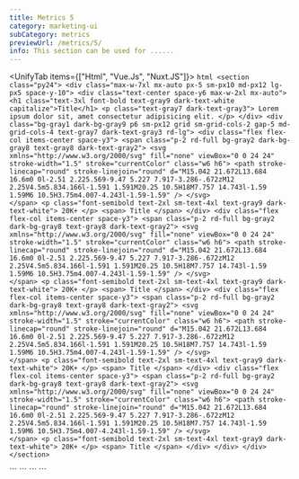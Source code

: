 ```yaml
---
title: Metrics 5
category: marketing-ui
subCategory: metrics
previewUrl: /metrics/5/
info: This section can be used for ......
---
```


<UnifyTab items={["Html", "Vue.Js", "Nuxt.JS"]}>
  <TabItem>
    ```html
    <section class="py24">
        <div class="max-w-7xl mx-auto px-5 sm-px10 md-px12 lg-px5 space-y-10">
            <div class="text-center space-y6 max-w-2xl mx-auto">
                <h1 class="text-3xl font-bold text-gray9 dark-text-white capitalize">Title</h1>
                <p class="text-gray7 dark-text-gray3">
                    Lorem ipsum dolor sit, amet consectetur adipisicing elit.
                </p>
            </div>
            <div class="bg-gray1 dark-bg-gray9 p6 sm-px12 grid sm-grid-cols-2 gap-5 md-grid-cols-4 text-gray7 dark-text-gray3 rd-lg">
                <div class="flex flex-col items-center space-y3">
                    <span class="p-2 rd-full bg-gray2 dark-bg-gray8 text-gray8 dark-text-gray2">
                        <svg xmlns="http://www.w3.org/2000/svg" fill="none" viewBox="0 0 24 24" stroke-width="1.5" stroke="currentColor" class="w6 h6">
                            <path stroke-linecap="round" stroke-linejoin="round" d="M15.042 21.672L13.684 16.6m0 0l-2.51 2.225.569-9.47 5.227 7.917-3.286-.672zM12 2.25V4.5m5.834.166l-1.591 1.591M20.25 10.5H18M7.757 14.743l-1.59 1.59M6 10.5H3.75m4.007-4.243l-1.59-1.59" />
                        </svg>                          
                    </span>
                    <p class="font-semibold text-2xl sm-text-4xl text-gray9 dark-text-white">
                        20K+
                    </p>
                    <span>
                        Title
                    </span>
                </div>
                <div class="flex flex-col items-center space-y3">
                    <span class="p-2 rd-full bg-gray2 dark-bg-gray8 text-gray8 dark-text-gray2">
                        <svg xmlns="http://www.w3.org/2000/svg" fill="none" viewBox="0 0 24 24" stroke-width="1.5" stroke="currentColor" class="w6 h6">
                            <path stroke-linecap="round" stroke-linejoin="round" d="M15.042 21.672L13.684 16.6m0 0l-2.51 2.225.569-9.47 5.227 7.917-3.286-.672zM12 2.25V4.5m5.834.166l-1.591 1.591M20.25 10.5H18M7.757 14.743l-1.59 1.59M6 10.5H3.75m4.007-4.243l-1.59-1.59" />
                        </svg>                          
                    </span>
                    <p class="font-semibold text-2xl sm-text-4xl text-gray9 dark-text-white">
                        20K+
                    </p>
                    <span>
                        Title
                    </span>
                </div>
                <div class="flex flex-col items-center space-y3">
                    <span class="p-2 rd-full bg-gray2 dark-bg-gray8 text-gray8 dark-text-gray2">
                        <svg xmlns="http://www.w3.org/2000/svg" fill="none" viewBox="0 0 24 24" stroke-width="1.5" stroke="currentColor" class="w6 h6">
                            <path stroke-linecap="round" stroke-linejoin="round" d="M15.042 21.672L13.684 16.6m0 0l-2.51 2.225.569-9.47 5.227 7.917-3.286-.672zM12 2.25V4.5m5.834.166l-1.591 1.591M20.25 10.5H18M7.757 14.743l-1.59 1.59M6 10.5H3.75m4.007-4.243l-1.59-1.59" />
                        </svg>                          
                    </span>
                    <p class="font-semibold text-2xl sm-text-4xl text-gray9 dark-text-white">
                        20K+
                    </p>
                    <span>
                        Title
                    </span>
                </div>
                <div class="flex flex-col items-center space-y3">
                    <span class="p-2 rd-full bg-gray2 dark-bg-gray8 text-gray8 dark-text-gray2">
                        <svg xmlns="http://www.w3.org/2000/svg" fill="none" viewBox="0 0 24 24" stroke-width="1.5" stroke="currentColor" class="w6 h6">
                            <path stroke-linecap="round" stroke-linejoin="round" d="M15.042 21.672L13.684 16.6m0 0l-2.51 2.225.569-9.47 5.227 7.917-3.286-.672zM12 2.25V4.5m5.834.166l-1.591 1.591M20.25 10.5H18M7.757 14.743l-1.59 1.59M6 10.5H3.75m4.007-4.243l-1.59-1.59" />
                        </svg>                          
                    </span>
                    <p class="font-semibold text-2xl sm-text-4xl text-gray9 dark-text-white">
                        20K+
                    </p>
                    <span>
                        Title
                    </span>
                </div>
            </div>
        </div>
    </section>
    ```
  </TabItem>

  <TabItem>
    ```
    <template>
        <section class="py24">
            <div class="max-w-7xl mx-auto px-5 sm-px10 md-px12 lg-px5 space-y-10">
                <div class="text-center space-y6 max-w-2xl mx-auto">
                    <h1 class="text-3xl font-bold text-gray9 dark-text-white capitalize">Title</h1>
                    <p class="text-gray7 dark-text-gray3">
                        Lorem ipsum dolor sit, amet consectetur adipisicing elit.
                    </p>
                </div>
                <div class="bg-gray1 dark-bg-gray9 p6 sm-px12 grid sm-grid-cols-2 gap-5 md-grid-cols-4 text-gray7 dark-text-gray3 rd-lg">
                    <div class="flex flex-col items-center space-y3">
                        <span class="p-2 rd-full bg-gray2 dark-bg-gray8 text-gray8 dark-text-gray2">
                            <svg xmlns="http://www.w3.org/2000/svg" fill="none" viewBox="0 0 24 24" stroke-width="1.5" stroke="currentColor" class="w6 h6">
                                <path stroke-linecap="round" stroke-linejoin="round" d="M15.042 21.672L13.684 16.6m0 0l-2.51 2.225.569-9.47 5.227 7.917-3.286-.672zM12 2.25V4.5m5.834.166l-1.591 1.591M20.25 10.5H18M7.757 14.743l-1.59 1.59M6 10.5H3.75m4.007-4.243l-1.59-1.59" />
                            </svg>                          
                        </span>
                        <p class="font-semibold text-2xl sm-text-4xl text-gray9 dark-text-white">
                            20K+
                        </p>
                        <span>
                            Title
                        </span>
                    </div>
                    <div class="flex flex-col items-center space-y3">
                        <span class="p-2 rd-full bg-gray2 dark-bg-gray8 text-gray8 dark-text-gray2">
                            <svg xmlns="http://www.w3.org/2000/svg" fill="none" viewBox="0 0 24 24" stroke-width="1.5" stroke="currentColor" class="w6 h6">
                                <path stroke-linecap="round" stroke-linejoin="round" d="M15.042 21.672L13.684 16.6m0 0l-2.51 2.225.569-9.47 5.227 7.917-3.286-.672zM12 2.25V4.5m5.834.166l-1.591 1.591M20.25 10.5H18M7.757 14.743l-1.59 1.59M6 10.5H3.75m4.007-4.243l-1.59-1.59" />
                            </svg>                          
                        </span>
                        <p class="font-semibold text-2xl sm-text-4xl text-gray9 dark-text-white">
                            20K+
                        </p>
                        <span>
                            Title
                        </span>
                    </div>
                    <div class="flex flex-col items-center space-y3">
                        <span class="p-2 rd-full bg-gray2 dark-bg-gray8 text-gray8 dark-text-gray2">
                            <svg xmlns="http://www.w3.org/2000/svg" fill="none" viewBox="0 0 24 24" stroke-width="1.5" stroke="currentColor" class="w6 h6">
                                <path stroke-linecap="round" stroke-linejoin="round" d="M15.042 21.672L13.684 16.6m0 0l-2.51 2.225.569-9.47 5.227 7.917-3.286-.672zM12 2.25V4.5m5.834.166l-1.591 1.591M20.25 10.5H18M7.757 14.743l-1.59 1.59M6 10.5H3.75m4.007-4.243l-1.59-1.59" />
                            </svg>                          
                        </span>
                        <p class="font-semibold text-2xl sm-text-4xl text-gray9 dark-text-white">
                            20K+
                        </p>
                        <span>
                            Title
                        </span>
                    </div>
                    <div class="flex flex-col items-center space-y3">
                        <span class="p-2 rd-full bg-gray2 dark-bg-gray8 text-gray8 dark-text-gray2">
                            <svg xmlns="http://www.w3.org/2000/svg" fill="none" viewBox="0 0 24 24" stroke-width="1.5" stroke="currentColor" class="w6 h6">
                                <path stroke-linecap="round" stroke-linejoin="round" d="M15.042 21.672L13.684 16.6m0 0l-2.51 2.225.569-9.47 5.227 7.917-3.286-.672zM12 2.25V4.5m5.834.166l-1.591 1.591M20.25 10.5H18M7.757 14.743l-1.59 1.59M6 10.5H3.75m4.007-4.243l-1.59-1.59" />
                            </svg>                          
                        </span>
                        <p class="font-semibold text-2xl sm-text-4xl text-gray9 dark-text-white">
                            20K+
                        </p>
                        <span>
                            Title
                        </span>
                    </div>
                </div>
            </div>
        </section>
    </template>
    ```
  </TabItem> 

  <TabItem>
    ```
    <template>
        <section class="py24">
            <div class="max-w-7xl mx-auto px-5 sm-px10 md-px12 lg-px5 space-y-10">
                <div class="text-center space-y6 max-w-2xl mx-auto">
                    <h1 class="text-3xl font-bold text-gray9 dark-text-white capitalize">Title</h1>
                    <p class="text-gray7 dark-text-gray3">
                        Lorem ipsum dolor sit, amet consectetur adipisicing elit.
                    </p>
                </div>
                <div class="bg-gray1 dark-bg-gray9 p6 sm-px12 grid sm-grid-cols-2 gap-5 md-grid-cols-4 text-gray7 dark-text-gray3 rd-lg">
                    <div class="flex flex-col items-center space-y3">
                        <span class="p-2 rd-full bg-gray2 dark-bg-gray8 text-gray8 dark-text-gray2">
                            <svg xmlns="http://www.w3.org/2000/svg" fill="none" viewBox="0 0 24 24" stroke-width="1.5" stroke="currentColor" class="w6 h6">
                                <path stroke-linecap="round" stroke-linejoin="round" d="M15.042 21.672L13.684 16.6m0 0l-2.51 2.225.569-9.47 5.227 7.917-3.286-.672zM12 2.25V4.5m5.834.166l-1.591 1.591M20.25 10.5H18M7.757 14.743l-1.59 1.59M6 10.5H3.75m4.007-4.243l-1.59-1.59" />
                            </svg>                          
                        </span>
                        <p class="font-semibold text-2xl sm-text-4xl text-gray9 dark-text-white">
                            20K+
                        </p>
                        <span>
                            Title
                        </span>
                    </div>
                    <div class="flex flex-col items-center space-y3">
                        <span class="p-2 rd-full bg-gray2 dark-bg-gray8 text-gray8 dark-text-gray2">
                            <svg xmlns="http://www.w3.org/2000/svg" fill="none" viewBox="0 0 24 24" stroke-width="1.5" stroke="currentColor" class="w6 h6">
                                <path stroke-linecap="round" stroke-linejoin="round" d="M15.042 21.672L13.684 16.6m0 0l-2.51 2.225.569-9.47 5.227 7.917-3.286-.672zM12 2.25V4.5m5.834.166l-1.591 1.591M20.25 10.5H18M7.757 14.743l-1.59 1.59M6 10.5H3.75m4.007-4.243l-1.59-1.59" />
                            </svg>                          
                        </span>
                        <p class="font-semibold text-2xl sm-text-4xl text-gray9 dark-text-white">
                            20K+
                        </p>
                        <span>
                            Title
                        </span>
                    </div>
                    <div class="flex flex-col items-center space-y3">
                        <span class="p-2 rd-full bg-gray2 dark-bg-gray8 text-gray8 dark-text-gray2">
                            <svg xmlns="http://www.w3.org/2000/svg" fill="none" viewBox="0 0 24 24" stroke-width="1.5" stroke="currentColor" class="w6 h6">
                                <path stroke-linecap="round" stroke-linejoin="round" d="M15.042 21.672L13.684 16.6m0 0l-2.51 2.225.569-9.47 5.227 7.917-3.286-.672zM12 2.25V4.5m5.834.166l-1.591 1.591M20.25 10.5H18M7.757 14.743l-1.59 1.59M6 10.5H3.75m4.007-4.243l-1.59-1.59" />
                            </svg>                          
                        </span>
                        <p class="font-semibold text-2xl sm-text-4xl text-gray9 dark-text-white">
                            20K+
                        </p>
                        <span>
                            Title
                        </span>
                    </div>
                    <div class="flex flex-col items-center space-y3">
                        <span class="p-2 rd-full bg-gray2 dark-bg-gray8 text-gray8 dark-text-gray2">
                            <svg xmlns="http://www.w3.org/2000/svg" fill="none" viewBox="0 0 24 24" stroke-width="1.5" stroke="currentColor" class="w6 h6">
                                <path stroke-linecap="round" stroke-linejoin="round" d="M15.042 21.672L13.684 16.6m0 0l-2.51 2.225.569-9.47 5.227 7.917-3.286-.672zM12 2.25V4.5m5.834.166l-1.591 1.591M20.25 10.5H18M7.757 14.743l-1.59 1.59M6 10.5H3.75m4.007-4.243l-1.59-1.59" />
                            </svg>                          
                        </span>
                        <p class="font-semibold text-2xl sm-text-4xl text-gray9 dark-text-white">
                            20K+
                        </p>
                        <span>
                            Title
                        </span>
                    </div>
                </div>
            </div>
        </section>
    </template>
    ```
  </TabItem>
</UnifyTab>